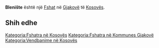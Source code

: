 {{Fshat në Kosovës
 | Emri                = Blenište
| srp_N_name = Blenište
| srp_N_FULL_NAME_RO = Blenište
| srp_N_FULL_NAME_ND_RO = Bleniste
| srp_N_SORT_NAME_RG = BLENISTE
| srp_N_FULL_NAME_RG = Blenište
| srp_N_FULL_NAME_ND_RG = Bleniste

 | Emri (Rasa dhanore) = 
 | Figura              = 
 | Shteti              = Kosovo
 | Komuna              = Gjakovë
 | Kodi postar         = 
 | Sipërfaqja          = 

 | Popullsia           = 

 | Regj. i popullsisë  = 
 | Dend. e popullsisë  = 
 | Faqja zyrtare       = 
 <!--- Koordinatat ----> 
 | Gjerësia            = 42.353056
 | Gjatësia            = 21.138333
 | Lartësia            = 
}}
'''Blenište''' është një [[Fshat]] në [[Gjakovë]] të [[Kosovës]].

<!-- == Gjeografia == -->
<!-- == Historia == -->
<!-- == Demografia == -->
== Shih edhe ==
{{Komuna Gjakovë}}
{{Kosovo-Administrata-Cung}}

[[Kategoria:Fshatra në Kosovës]]
[[Kategoria:Fshatra në Kommunes Gjakovë]]
[[Kategoria:Vendbanime në Kosovës]]